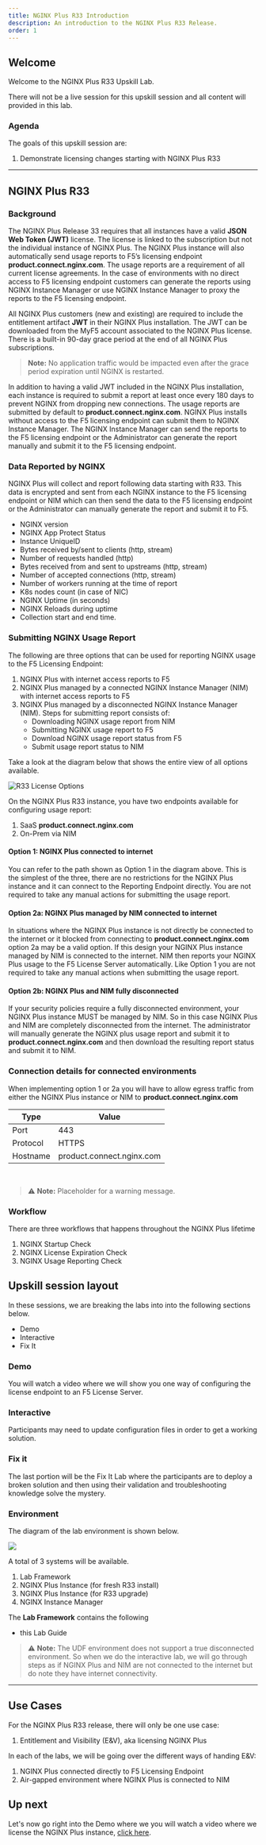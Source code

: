 ```yaml
---
title: NGINX Plus R33 Introduction
description: An introduction to the NGINX Plus R33 Release.
order: 1
---
```


## Welcome

Welcome to the NGINX Plus R33 Upskill Lab.

There will not be a live session for this upskill session and all content will provided in this lab.

### Agenda

The goals of this upskill session are:

1. Demonstrate licensing changes starting with NGINX Plus R33

---

## NGINX Plus R33

### Background

The NGINX Plus Release 33 requires that all instances have a valid **JSON Web Token (JWT)** license. The license is linked 
to the subscription but not the individual instance of NGINX Plus. The NGINX Plus instance will also automatically send 
usage reports to F5’s licensing endpoint **product.connect.nginx.com**.  The usage reports are a requirement of all current
license agreements. In the case of environments with no direct access to F5 licensing endpoint customers can generate the
reports using NGINX Instance Manager or use NGINX Instance Manager to proxy the reports to the F5 licensing endpoint.

All NGINX Plus customers (new and existing) are required to include the entitlement artifact **JWT** in their NGINX Plus
installation.  The JWT can be downloaded from the MyF5 account associated to the NGINX Plus license. There is a built-in 
90-day grace period at the end of all NGINX Plus subscriptions. 

> **Note:** No application traffic would be impacted even after the grace period expiration until NGINX is restarted.

In addition to having a valid JWT included in the NGINX Plus installation, each instance is required to submit a report at
least once every 180 days to prevent NGINX from dropping new connections. The usage reports are submitted by default to
**product.connect.nginx.com**. NGINX Plus installs without access to the F5 licensing endpoint can submit them to NGINX
Instance Manager. The NGINX Instance Manager can send the reports to the F5 licensing endpoint or the Administrator can 
generate the report manually and submit it to the F5 licensing endpoint.

### Data Reported by NGINX

NGINX Plus will collect and report following data starting with R33. This data is encrypted and sent from each NGINX instance to
the F5 licensing endpoint or NIM which can then send the data to the F5 licensing endpoint or the Administrator can manually 
generate the report and submit it to F5.

- NGINX version
- NGINX App Protect Status
- Instance UniqueID
- Bytes received by/sent to clients (http, stream)
- Number of requests handled (http)
- Bytes received from and sent to upstreams (http, stream)
- Number of accepted connections (http, stream)
- Number of workers running at the time of report
- K8s nodes count (in case of NIC)
- NGINX Uptime (in seconds)
- NGINX Reloads during uptime
- Collection start and end time.

### Submitting NGINX Usage Report

The following are three options that can be used for reporting NGINX usage to the F5 Licensing Endpoint:

1. NGINX Plus with internet access reports to F5
1. NGINX Plus managed by a connected NGINX Instance Manager (NIM) with internet access reports to F5
1. NGINX Plus managed by a disconnected NGINX Instance Manager (NIM). Steps for submitting report consists of:
    - Downloading NGINX usage report from NIM
    - Submitting NGINX usage report to F5
    - Download NGINX usage report status from F5
    - Submit usage report status to NIM

Take a look at the diagram below that shows the entire view of all options available.

![R33 License Options](media/intro/1.png)

On the NGINX Plus R33 instance, you have two endpoints available for configuring usage report:
1. SaaS **product.connect.nginx.com**
1. On-Prem via NIM

#### Option 1: NGINX Plus connected to internet

You can refer to the path shown as Option 1 in the diagram above. This is the simplest of the three, there are no 
restrictions for the NGINX Plus instance and it can connect to the Reporting Endpoint directly. You are not required to 
take any manual actions for submitting the usage report.

#### Option 2a: NGINX Plus managed by NIM connected to internet

In situations where the NGINX Plus instance is not directly be connected to the internet or it blocked from connecting
to **product.connect.nginx.com** option 2a may be a valid option. If this design your NGINX Plus instance managed by NIM is
connected to the internet. NIM then reports your NGINX Plus usage to the F5 License Server automatically. Like Option 1 
you are not required to take any manual actions when submitting the usage report.

#### Option 2b: NGINX Plus and NIM fully disconnected

If your security policies require a fully disconnected environment, your NGINX Plus instance MUST be managed by NIM. So
in this case NGINX Plus and NIM are completely disconnected from the internet. The administrator will manually generate 
the NGINX plus usage report and submit it to **product.connect.nginx.com** and then download the resulting report status and
submit it to NIM. 

### Connection details for connected environments

When implementing option 1 or 2a you will have to allow egress traffic from either the NGINX Plus instance or NIM
to **product.connect.nginx.com**

| Type     | Value                     |
| -------- | -----------------------   |
| Port     | 443                       |
| Protocol | HTTPS                     |
| Hostname | product.connect.nginx.com |

<br/>

> :warning: **Note:** Placeholder for a warning message.

### Workflow

There are three workflows that happens throughout the NGINX Plus lifetime

1. NGINX Startup Check
1. NGINX License Expiration Check
1. NGINX Usage Reporting Check


## Upskill session layout

In these sessions, we are breaking the labs into into the following sections below.

- Demo
- Interactive
- Fix It

### Demo

You will watch a video where we will show you one way of configuring the license endpoint to an F5 License Server.

### Interactive

Participants may need to update configuration files in order to get a working solution.

### Fix it

The last portion will be the Fix It Lab where the participants are to deploy a broken solution and
then using their validation and troubleshooting knowledge solve the mystery.

### Environment

The diagram of the lab environment is shown below.

![](media/intro/2.png)

A total of 3 systems will be available.
1. Lab Framework
1. NGINX Plus Instance (for fresh R33 install)
1. NGINX Plus Instance (for R33 upgrade)
1. NGINX Instance Manager

The **Lab Framework** contains the following
- this Lab Guide

> :warning: **Note:** The UDF environment does not support a true disconnected environment. So when we do the
interactive lab, we will go through steps as if NGINX Plus and NIM are not connected to the internet but do note they
have internet connectivity.

---

## Use Cases

For the NGINX Plus R33 release, there will only be one use case:

1. Entitlement and Visibility (E&V), aka licensing NGINX Plus

In each of the labs, we will be going over the different ways of handing E&V:

1. NGINX Plus connected directly to F5 Licensing Endpoint
1. Air-gapped environment where NGINX Plus is connected to NIM

## Up next

Let's now go right into the Demo where we you will watch a video where we license the NGINX Plus instance, [click here](r33-2.mdx).
